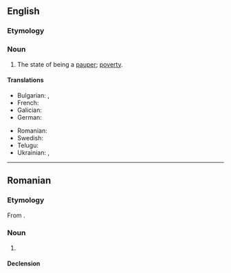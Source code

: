 ==English==
{{wikipedia}}

===Etymology===
{{root|en|ine-pro|*peh₂w-}}
{{suffix|en|pauper|ism}}

===Noun===
{{en-noun|~}}

# The state of being a [[pauper]]; [[poverty]].

====Translations====
{{trans-top|poverty}}
* Bulgarian: {{t+|bg|бедност|f}}, {{t+|bg|сиромашия|f}}
* French: {{t+|fr|paupérisme|m}}
* Galician: {{t+|gl|pauperismo|m}}
* German: {{t+|de|Pauperismus|m}}
{{trans-mid}}
* Romanian: {{t+|ro|pauperism |n}}
* Swedish: {{t+|sv|fattigdom|c}}
* Telugu: {{t+|te|పేదరికము}}
* Ukrainian: {{t|uk|паупери́зм|m}}, {{t|uk|павпери́зм|m}}
{{trans-bottom}}

----

==Romanian==

===Etymology===
From {{bor|ro|fr|paupérisme}}.

===Noun===
{{ro-noun|n|-}}

# {{l|en|pauperism}}

====Declension====
{{ro-noun-n|n=sg}}